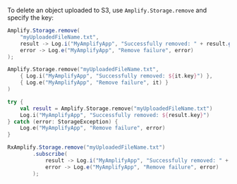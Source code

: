 To delete an object uploaded to S3, use `Amplify.Storage.remove` and specify the key:

<BlockSwitcher>
<CodeBlock name="Java">

```java
Amplify.Storage.remove(
    "myUploadedFileName.txt",
    result -> Log.i("MyAmplifyApp", "Successfully removed: " + result.getKey()),
    error -> Log.e("MyAmplifyApp", "Remove failure", error)
);
```

</CodeBlock>
<CodeBlock name="Kotlin - Callbacks">

```kotlin
Amplify.Storage.remove("myUploadedFileName.txt",
    { Log.i("MyAmplifyApp", "Successfully removed: ${it.key}") },
    { Log.e("MyAmplifyApp", "Remove failure", it) }
)
```

</CodeBlock>
<CodeBlock name="Kotlin - Coroutines (Beta)">

```kotlin
try {
    val result = Amplify.Storage.remove("myUploadedFileName.txt")
    Log.i("MyAmplifyApp", "Successfully removed: ${result.key}")
} catch (error: StorageException) {
    Log.e("MyAmplifyApp", "Remove failure", error)
}
```

</CodeBlock>
<CodeBlock name="RxJava">

```java
RxAmplify.Storage.remove("myUploadedFileName.txt")
        .subscribe(
            result -> Log.i("MyAmplifyApp", "Successfully removed: " + result.getKey()),
            error -> Log.e("MyAmplifyApp", "Remove failure", error)
        );
```

</CodeBlock>
</BlockSwitcher>
